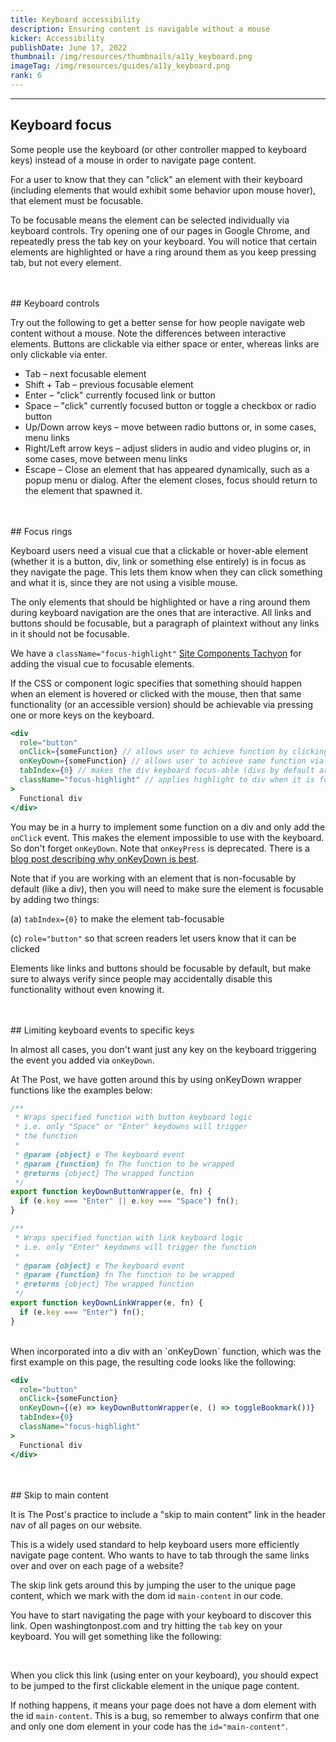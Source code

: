 ```yaml
---
title: Keyboard accessibility
description: Ensuring content is navigable without a mouse
kicker: Accessibility
publishDate: June 17, 2022
thumbnail: /img/resources/thumbnails/a11y_keyboard.png
imageTag: /img/resources/guides/a11y_keyboard.png
rank: 6
---
```


---

## Keyboard focus

Some people use the keyboard (or other controller mapped to keyboard keys) instead of a mouse in order to navigate page content.

For a user to know that they can "click" an element with their keyboard (including elements that would exhibit some behavior upon mouse hover), that element must be focusable.

To be focusable means the element can be selected individually via keyboard controls. Try opening one of our pages in Google Chrome, and repeatedly press the tab key on your keyboard. You will notice that certain elements are highlighted or have a ring around them as you keep pressing tab, but not every element.

<br />
<br />
## Keyboard controls

Try out the following to get a better sense for how people navigate web content without a mouse. Note the differences between interactive elements. Buttons are clickable via either space or enter, whereas links are only clickable via enter.

- Tab – next focusable element
- Shift + Tab – previous focusable element
- Enter – "click" currently focused link or button
- Space – "click" currently focused button or toggle a checkbox or radio button
- Up/Down arrow keys – move between radio buttons or, in some cases, menu links
- Right/Left arrow keys – adjust sliders in audio and video plugins or, in some cases, move between menu links
- Escape – Close an element that has appeared dynamically, such as a popup menu or dialog. After the element closes, focus should return to the element that spawned it.

<br />
<br />
## Focus rings

Keyboard users need a visual cue that a clickable or hover-able element (whether it is a button, div, link or something else entirely) is in focus as they navigate the page. This lets them know when they can click something and what it is, since they are not using a visible mouse.

The only elements that should be highlighted or have a ring around them during keyboard navigation are the ones that are interactive. All links and buttons should be focusable, but a paragraph of plaintext without any links in it should not be focusable.

We have a `className="focus-highlight"` [Site Components Tachyon](https://react.wpds.preview.now.washingtonpost.com/?path=/story/tachyons-search--page) for adding the visual cue to focusable elements.

If the CSS or component logic specifies that something should happen when an element is hovered or clicked with the mouse, then that same functionality (or an accessible version) should be achievable via pressing one or more keys on the keyboard.

```jsx
<div
  role="button"
  onClick={someFunction} // allows user to achieve function by clicking div
  onKeyDown={someFunction} // allows user to achieve same function via keyboard key
  tabIndex={0} // makes the div keyboard focus-able (divs by default are not)
  className="focus-highlight" // applies highlight to div when it is focused
>
  Functional div
</div>
```

You may be in a hurry to implement some function on a div and only add the `onClick` event. This makes the element impossible to use with the keyboard. So don't forget `onKeyDown`. Note that `onKeyPress` is deprecated. There is a [blog post describing why onKeyDown is best](https://www.mutuallyhuman.com/blog/keydown-is-the-only-keyboard-event-we-need/).

Note that if you are working with an element that is non-focusable by default (like a div), then you will need to make sure the element is focusable by adding two things:

(a) `tabIndex={0}` to make the element tab-focusable

(c) `role="button"` so that screen readers let users know that it can be clicked

Elements like links and buttons should be focusable by default, but make sure to always verify since people may accidentally disable this functionality without even knowing it.

<br />
<br />
## Limiting keyboard events to specific keys

In almost all cases, you don't want just any key on the keyboard triggering the event you added via `onKeyDown`.

At The Post, we have gotten around this by using onKeyDown wrapper functions like the examples below:

```jsx
/**
 * Wraps specified function with button keyboard logic
 * i.e. only "Space" or "Enter" keydowns will trigger
 * the function
 *
 * @param {object} e The keyboard event
 * @param {function} fn The function to be wrapped
 * @returns {object} The wrapped function
 */
export function keyDownButtonWrapper(e, fn) {
  if (e.key === "Enter" || e.key === "Space") fn();
}

/**
 * Wraps specified function with link keyboard logic
 * i.e. only "Enter" keydowns will trigger the function
 *
 * @param {object} e The keyboard event
 * @param {function} fn The function to be wrapped
 * @returns {object} The wrapped function
 */
export function keyDownLinkWrapper(e, fn) {
  if (e.key === "Enter") fn();
}
```

<br />
When incorporated into a div with an `onKeyDown` function, which was the first example
on this page, the resulting code looks like the following:

```jsx
<div
  role="button"
  onClick={someFunction}
  onKeyDown={(e) => keyDownButtonWrapper(e, () => toggleBookmark())}
  tabIndex={0}
  className="focus-highlight"
>
  Functional div
</div>
```

<br />
<br />
## Skip to main content

It is The Post's practice to include a "skip to main content" link in the header nav of all pages on our website.

This is a widely used standard to help keyboard users more efficiently navigate page content. Who wants to have to tab through the same links over and over on each page of a website?

The skip link gets around this by jumping the user to the unique page content, which we mark with the dom id `main-content` in our code.

You have to start navigating the page with your keyboard to discover this link. Open washingtonpost.com and try hitting the `tab` key on your keyboard. You will get something like the following:

<Container caption='Example of what "skip to main content" link looks like on washingtonpost.com'>
  <Box css={{ display: "flex", justifyContent: "center", margin: "auto" }}>
    <InlineImage width={418} height={224} src="/images/skip-link.png" />
  </Box>
</Container>
<br />

When you click this link (using enter on your keyboard), you should expect to be jumped to the first clickable element in the unique page content.

If nothing happens, it means your page does not have a dom element with the id `main-content`. This is a bug, so remember to always confirm that one and only one dom element in your code has the `id="main-content"`.
